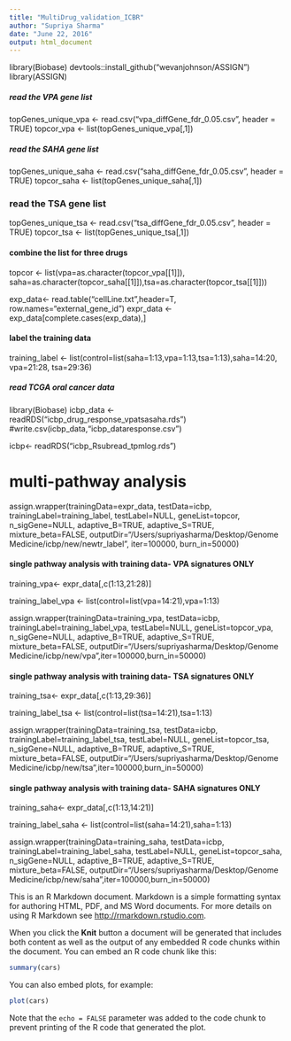 ```yaml
---
title: "MultiDrug_validation_ICBR"
author: "Supriya Sharma"
date: "June 22, 2016"
output: html_document
---
```


library(Biobase)
devtools::install_github("wevanjohnson/ASSIGN")
library(ASSIGN)

##### read the VPA gene list

topGenes_unique_vpa <- read.csv("vpa_diffGene_fdr_0.05.csv", header = TRUE)
topcor_vpa <- list(topGenes_unique_vpa[,1])


##### read the SAHA gene list

topGenes_unique_saha <- read.csv("saha_diffGene_fdr_0.05.csv", header = TRUE)
topcor_saha <- list(topGenes_unique_saha[,1])


### read the TSA gene list

topGenes_unique_tsa <- read.csv("tsa_diffGene_fdr_0.05.csv", header = TRUE)
topcor_tsa <- list(topGenes_unique_tsa[,1])


#### combine the list for three drugs

topcor <- list(vpa=as.character(topcor_vpa[[1]]), saha=as.character(topcor_saha[[1]]),tsa=as.character(topcor_tsa[[1]]))


exp_data<- read.table("cellLine.txt",header=T, row.names="external_gene_id")
expr_data <- exp_data[complete.cases(exp_data),]

#### label the training data
training_label <-  list(control=list(saha=1:13,vpa=1:13,tsa=1:13),saha=14:20, vpa=21:28, tsa=29:36)

#####  read TCGA oral cancer data
library(Biobase)
icbp_data <- readRDS("icbp_drug_response_vpatsasaha.rds")
#write.csv(icbp_data,"icbp_dataresponse.csv")

icbp<- readRDS("icbp_Rsubread_tpmlog.rds")

# multi-pathway analysis
assign.wrapper(trainingData=expr_data,
               testData=icbp,
               trainingLabel=training_label,
               testLabel=NULL,
               geneList=topcor,
               n_sigGene=NULL,
               adaptive_B=TRUE,
               adaptive_S=TRUE,
               mixture_beta=FALSE,
               outputDir="/Users/supriyasharma/Desktop/Genome Medicine/icbp/new/newtr_label",
               iter=100000,
               burn_in=50000)

#### single pathway analysis with training data- VPA signatures ONLY

training_vpa<- expr_data[,c(1:13,21:28)]

training_label_vpa <- list(control=list(vpa=14:21),vpa=1:13)

assign.wrapper(trainingData=training_vpa, 
               testData=icbp,
               trainingLabel=training_label_vpa, 
               testLabel=NULL,
               geneList=topcor_vpa,
               n_sigGene=NULL, 
               adaptive_B=TRUE, 
               adaptive_S=TRUE, 
               mixture_beta=FALSE,
               outputDir="/Users/supriyasharma/Desktop/Genome Medicine/icbp/new/vpa",iter=100000,burn_in=50000)


#### single pathway analysis with training data- TSA signatures ONLY
training_tsa<- expr_data[,c(1:13,29:36)]

training_label_tsa <- list(control=list(tsa=14:21),tsa=1:13)
 
assign.wrapper(trainingData=training_tsa,
               testData=icbp,
               trainingLabel=training_label_tsa,
               testLabel=NULL,
               geneList=topcor_tsa,
               n_sigGene=NULL, 
               adaptive_B=TRUE,
               adaptive_S=TRUE,
               mixture_beta=FALSE,
               outputDir="/Users/supriyasharma/Desktop/Genome Medicine/icbp/new/tsa",iter=100000,burn_in=50000)

#### single pathway analysis with training data- SAHA signatures ONLY
training_saha<- expr_data[,c(1:13,14:21)]

training_label_saha <- list(control=list(saha=14:21),saha=1:13)

assign.wrapper(trainingData=training_saha,
               testData=icbp,
               trainingLabel=training_label_saha,
               testLabel=NULL,
               geneList=topcor_saha,
               n_sigGene=NULL,
               adaptive_B=TRUE,
               adaptive_S=TRUE,
               mixture_beta=FALSE, 
               outputDir="/Users/supriyasharma/Desktop/Genome Medicine/icbp/new/saha",iter=100000,burn_in=50000)


This is an R Markdown document. Markdown is a simple formatting syntax for authoring HTML, PDF, and MS Word documents. For more details on using R Markdown see <http://rmarkdown.rstudio.com>.

When you click the **Knit** button a document will be generated that includes both content as well as the output of any embedded R code chunks within the document. You can embed an R code chunk like this:

```r
summary(cars)
```

You can also embed plots, for example:

```r
plot(cars)
```

Note that the `echo = FALSE` parameter was added to the code chunk to prevent printing of the R code that generated the plot.
